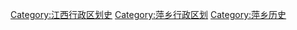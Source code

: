 [[Category:江西行政区划史|Category:江西行政区划史]]
[[Category:萍乡行政区划|Category:萍乡行政区划]]
[[Category:萍乡历史|Category:萍乡历史]]
